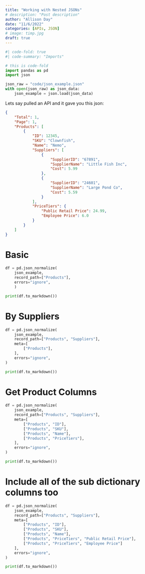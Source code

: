 ```yaml
---
title: "Working with Nested JSONs"
# description: "Post description"
author: "Allison Day"
date: "11/6/2022"
categories: [APIs, JSON]
# image: timp.jpg
draft: true
---
```


```python
#| code-fold: true
#| code-summary: "Imports"

# this is code-fold
import pandas as pd
import json

json_raw = "code/json_example.json"
with open(json_raw) as json_data:
    json_example = json.load(json_data)
```

Lets say pulled an API and it gave you this json:
```json
{
    "Total": 1,
    "Page": 1,
    "Products": [
        {
            "ID": 12345,
            "SKU": "Clownfish",
            "Name": "Nemo",
            "Suppliers": [
                {
                    "SupplierID": "67891",
                    "SupplierName": "Little Fish Inc",
                    "Cost": 5.99
                },
                {
                    "SupplierID": "24601",
                    "SupplierName": "Large Pond Co",
                    "Cost": 5.59
                }
            ],
            "PriceTiers": {
                "Public Retail Price": 24.99,
                "Employee Price": 6.0
            }
        }
    ]
}
```

# Basic
```python
df = pd.json_normalize(
    json_example, 
    record_path=["Products"],
    errors="ignore",
    )

print(df.to_markdown())
```

# By Suppliers
```python
df = pd.json_normalize(
    json_example,
    record_path=["Products", "Suppliers"],
    meta=[
        ["Products"],
    ],
    errors="ignore",
)

print(df.to_markdown())
```

# Get Product Columns
```python
df = pd.json_normalize(
    json_example,
    record_path=["Products", "Suppliers"],
    meta=[
        ["Products", "ID"],
        ["Products", "SKU"],
        ["Products", "Name"],
        ["Products", "PriceTiers"], 
    ],
    errors="ignore",
)

print(df.to_markdown())
```

# Include all of the sub dictionary columns too
```python
df = pd.json_normalize(
    json_example,
    record_path=["Products", "Suppliers"],
    meta=[
        ["Products", "ID"],
        ["Products", "SKU"],
        ["Products", "Name"],
        ["Products", "PriceTiers", "Public Retail Price"], 
        ["Products", "PriceTiers", "Employee Price"]
    ],
    errors="ignore",
)

print(df.to_markdown())
```